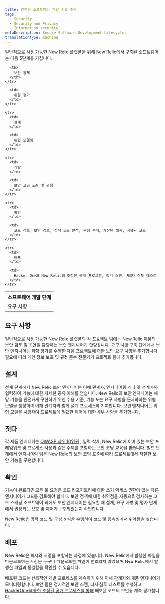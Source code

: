```yaml
---
title: 안전한 소프트웨어 개발 수명 주기
tags:
  - Security
  - Security and Privacy
  - Information security
metaDescription: Secure Software Development Lifecycle.
translationType: machine
---
```


일반적으로 사용 가능한 New Relic 플랫폼을 위해 New Relic에서 구축된 소프트웨어는 다음 5단계를 거칩니다.

<table>
  <thead>
    <tr>
      <th style={{ width: "400px"}}>
        소프트웨어 개발 단계
      </th>

      <th>
        보안 통제
      </th>
    </tr>
  </thead>

  <tbody>
    <tr>
      <td>
        요구 사항
      </td>

      <td>
        위험 평가
      </td>
    </tr>

    <tr>
      <td>
        설계
      </td>

      <td>
        위협 모델링
      </td>
    </tr>

    <tr>
      <td>
        개발
      </td>

      <td>
        보안 코딩 표준 및 관행
      </td>
    </tr>

    <tr>
      <td>
        확인
      </td>

      <td>
        코드 검토, 보안 검토, 정적 코드 분석, 구성 분석, 계산된 해시, 서명된 코드
      </td>
    </tr>

    <tr>
      <td>
        배포
      </td>

      <td>
        Hacker One과 New Relic의 조정된 공개 프로그램, 정기 스캔, 제3자 침투 테스트
      </td>
    </tr>
  </tbody>
</table>

## 요구 사항

일반적으로 사용 가능한 New Relic 플랫폼의 각 프로젝트 팀에는 New Relic 제품의 보안 검토 및 조언을 담당하는 보안 엔지니어가 할당됩니다. 요구 사항 구축 단계에서 보안 엔지니어는 위험 평가를 수행한 다음 프로젝트에 대한 보안 요구 사항을 추가합니다. 필요에 따라 개인 정보 보호 및 규정 준수 전문가가 프로젝트 팀에 추가됩니다.

## 설계

설계 단계에서 New Relic 보안 엔지니어는 이해 관계자, 엔지니어링 리더 및 설계자와 협력하여 기능에 대한 자세한 공유 이해를 얻습니다. New Relic의 보안 엔지니어는 해당 기능을 안전하게 구현하기 위한 수용 기준, 기능 또는 요구 사항을 문서화하는 위협 모델을 생성하여 이해 관계자와 함께 설계 프로세스에 기여합니다. 보안 엔지니어는 위협 모델을 사용하여 프로젝트에 필요한 제어에 대한 세부 사양을 추가합니다.

## 짓다

각 제품 엔지니어는 [OWASP 상위 10위권](https://owasp.org/www-project-top-ten/) , 입력 삭제, New Relic에 이미 있는 보안 프레임워크 및 프로세스 사용과 같은 주제를 포함하는 보안 코딩 교육을 받습니다. 빌드 단계에서 엔지니어링 팀은 New Relic의 보안 코딩 표준에 따라 프로젝트에서 적절한 보안 기능을 구현합니다.

## 확인

기능이 완료되면 모든 풀 요청은 코드 리포지토리에 대한 쓰기 액세스 권한이 있는 다른 엔지니어가 코드를 검토해야 합니다. 보안 정책에 대한 취약점을 자동으로 검사하는 코드 스캐닝 소프트웨어 외에도 보안 엔지니어는 필요할 때 설계, 요구 사항 및 평가 단계에서 권장되는 보호 및 제어가 구현되었는지 확인합니다.

New Relic은 정적 코드 및 구성 분석을 수행하여 코드 및 종속성에서 취약점을 찾습니다.

## 배포

New Relic은 해시와 서명을 포함하는 과정에 있습니다. New Relic에서 발행한 파일을 다운로드하는 사람은 누구나 다운로드한 파일이 변조되지 않았으며 New Relic에서 발행한 파일과 동일함을 확인할 수 있습니다.

배포된 코드는 반복적인 개발 프로세스를 계속하기 위해 이해 관계자와 제품 엔지니어가 모니터링합니다. 보안 팀은 정기적인 보안 스캔, 타사 침투 테스트를 수행하고 [HackerOne을 통한 조정된 공개 프로세스를 통해](/docs/security/new-relic-security/data-privacy/reporting-security-vulnerabilities) 배포된 코드의 보안을 계속 평가합니다.